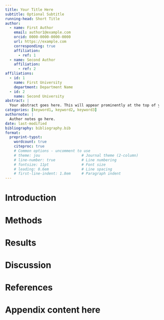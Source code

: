 ```yaml
---
title: Your Title Here
subtitle: Optional Subtitle
running-head: Short Title
author:
  - name: First Author
    email: author1@example.com
    orcid: 0000-0000-0000-0000
    url: https://example.com
    corresponding: true
    affiliation:
      - ref: 1
  - name: Second Author
    affiliation:
      - ref: 2
affiliations:
  - id: 1
    name: First University
    department: Department Name
  - id: 2
    name: Second University
abstract: |
  Your abstract goes here. This will appear prominently at the top of your document.
categories: [keyword1, keyword2, keyword3]
authornote: |
  Author notes go here.
date: last-modified
bibliography: bibliography.bib
format:
  preprint-typst:
    wordcount: true
    citeproc: true
    # Common options - uncomment to use
    # theme: jou                   # Journal theme (2-column)
    # line-number: true            # Line numbering
    # fontsize: 11pt               # Font size
    # leading: 0.6em               # Line spacing
    # first-line-indent: 1.8em     # Paragraph indent
---
```


# Introduction

# Methods

# Results

# Discussion

# References

:::{#refs}
:::

```{=typst}
#show: appendix.with()
```
# Appendix content here

